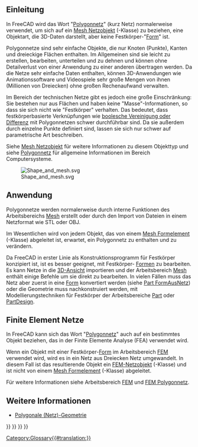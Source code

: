 <languages/>
{{TOCright}}

<span id="Introduction"></span>
== Einleitung ==

In FreeCAD wird das Wort "[[Mesh/de|Polygonnetz]]" (kurz Netz) normalerweise verwendet, um sich auf ein [[Mesh_MeshObject/de|Mesh Netzobjekt]] ({{incode|Mesh::MeshObject}}-Klasse) zu beziehen, eine Objektart, die 3D-Daten darstellt, aber keine Festkörper-"[[Shape/de|Form]]" ist.

Polygonnetze sind sehr einfache Objekte, die nur Knoten (Punkte), Kanten und dreieckige Flächen enthalten. Im Allgemeinen sind sie leicht zu erstellen, bearbeiten, unterteilen und zu dehnen und können ohne Detailverlust von einer Anwendung zu einer anderen übertragen werden. Da die Netze sehr einfache Daten enthalten, können 3D-Anwendungen wie Animationssoftware und Videospiele sehr große Mengen von ihnen (Millionen von Dreiecken) ohne großen Rechenaufwand verwalten.

Im Bereich der technischen Netze gibt es jedoch eine große Einschränkung: Sie bestehen nur aus Flächen und haben keine "Masse"-Informationen, so dass sie sich nicht wie "Festkörper" verhalten. Das bedeutet, dass festkörperbasierte Verknüpfungen wie [[Part_Boolean/de|boolesche Vereinigung oder Differenz]] mit Polygonnetzen schwer durchführbar sind. Da sie außerdem durch einzelne Punkte definiert sind, lassen sie sich nur schwer auf parametrische Art beschreiben.

Siehe [[Mesh_MeshObject/de|Mesh Netzobjekt]] für weitere Informationen zu diesem Objekttyp und siehe [https://de.wikipedia.org/wiki/Polygonnetz Polygonnetz] für allgemeine Informationen im Bereich Computersysteme.

[[File:Shape_and_mesh.svg]]

{{Caption|Links: parametrische [[Shape/de|Form]], definiert durch Eigenschaften. Rechts: [[Mesh/de|Polygonnetz]], definiert durch Knoten und dreieckige Oberflächen.}}

<span id="Usage"></span>
==Anwendung==

Polygonnetze werden normalerweise durch interne Funktionen des Arbeitsbereichs [[Mesh_Workbench/de|Mesh]] erstellt oder durch den Import von Dateien in einem Netzformat wie STL oder OBJ.

Im Wesentlichen wird von jedem Objekt, das von einem [[Mesh_Feature/de|Mesh Formelement]] ({{incode|Mesh::Feature}}-Klasse) abgeleitet ist, erwartet, ein Polygonnetz zu enthalten und zu verändern.

Da FreeCAD in erster Linie als Konstruktionsprogramm für Festkörper konzipiert ist, ist es besser geeignet, mit Festkörper- [[Shape/de|Formen]] zu bearbeiten. Es kann Netze in die [[3D_view|3D-Ansicht]] importieren und der Arbeitsbereich [[Mesh_Workbench/de|Mesh]] enthält einige Befehle um sie direkt zu bearbeiten. In vielen Fällen muss das Netz aber zuerst in eine [[Shape/de|Form]] konvertiert werden (siehe [[Part_ShapeFromMesh/de|Part FormAusNetz]]) oder die Geometrie muss nachkonstruiert werden, mit Modellierungstechniken für Festkörper der Arbeitsbereiche [[Part_Workbench/de|Part]] oder [[PartDesign_Workbench/de|PartDesign]].

<span id="Finite_element_meshes"></span>
== Finite Element Netze ==

In FreeCAD kann sich das Wort "[[Mesh/de|Polygonnetz]]" auch auf ein bestimmtes Objekt beziehen, das in der Finite Elemente Analyse (FEA) verwendet wird.

Wenn ein Objekt mit einer Festkörper-[[Shape/de|Form]] im Arbeitsbereich [[FEM_Workbench/de|FEM]] verwendet wird, wird es in ein Netz aus Dreiecken Netz umgewandelt. In diesem Fall ist das resultierende Objekt ein [[FEM_Mesh/de|FEM-Netzobjekt]] ({{incode|Fem::FemMeshObject}}-Klasse) und ist nicht von einem [[Mesh_Feature/de|Mesh Formelement]] ({{incode|Mesh::Feature}}-Klasse) abgeleitet.

Für weitere Informationen siehe Arbeitsbereich [[FEM_Workbench/de|FEM]] und [[FEM_Mesh/de|FEM Polygonnetz]].

<span id="More_information"></span>
== Weitere Informationen ==

* [https://forum.freecad.org/viewtopic.php?f=8&t=47493 Polygonale (Netz)-Geometrie]


{{Mesh Tools navi{{#translation:}}}}
{{FEM Tools navi{{#translation:}}}}
{{Document objects navi{{#translation:}}}}
{{Userdocnavi{{#translation:}}}}
[[Category:Glossary{{#translation:}}]]